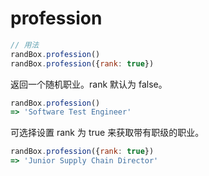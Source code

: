 # profession

```js
// 用法
randBox.profession()
randBox.profession({rank: true})
```

返回一个随机职业。rank 默认为 false。

```js
randBox.profession()
=> 'Software Test Engineer'
```

可选择设置 rank 为 true 来获取带有职级的职业。

```js
randBox.profession({rank: true})
=> 'Junior Supply Chain Director'
```
